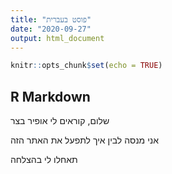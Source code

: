 ```yaml
---
title: "פוסט בעברית"
date: "2020-09-27"
output: html_document
---
```


```r
knitr::opts_chunk$set(echo = TRUE)
```

## R Markdown

שלום, קוראים לי אופיר בצר

אני מנסה לבין איך לתפעל את האתר הזה

תאחלו לי בהצלחה